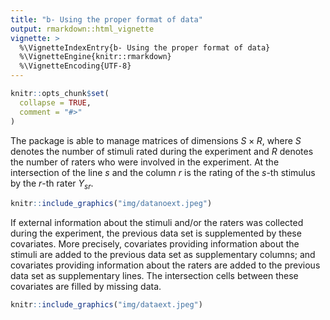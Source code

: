 ```yaml
---
title: "b- Using the proper format of data"
output: rmarkdown::html_vignette
vignette: >
  %\VignetteIndexEntry{b- Using the proper format of data}
  %\VignetteEngine{knitr::rmarkdown}
  %\VignetteEncoding{UTF-8}
---
```


```r
knitr::opts_chunk$set(
  collapse = TRUE,
  comment = "#>"
)
```

The package is able to manage matrices of dimensions $S \times R$, where $S$ denotes the number of stimuli rated during the experiment and $R$ denotes the number of raters who were involved in the experiment. At the intersection of the line $s$ and the column $r$ is the rating of the $s$-th stimulus by the $r$-th rater $Y_{sr}$.

```r
knitr::include_graphics("img/datanoext.jpeg")
```

If external information about the stimuli and/or the raters was collected during the experiment, the previous data set is supplemented by these covariates. More precisely, covariates providing information about the stimuli are added to the previous data set as supplementary columns; and covariates providing information about the raters are added to the previous data set as supplementary lines. The intersection cells between these covariates are filled by missing data.

```r
knitr::include_graphics("img/dataext.jpeg")
```
